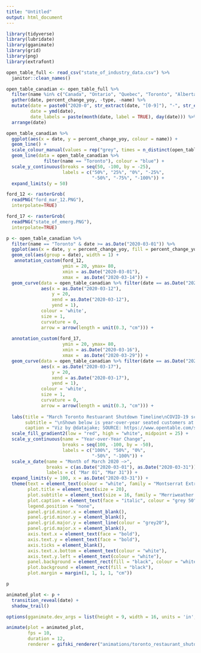 ```yaml
---
title: "Untitled"
output: html_document
---
```

```r
library(tidyverse)
library(lubridate)
library(gganimate)
library(grid)
library(png)
library(extrafont)
```


```r
open_table_full <- read_csv("state_of_industry_data.csv") %>%
  janitor::clean_names()
```

```r
open_table_canadian <- open_table_full %>%
  filter(name %in% c("Canada", "Ontario", "Quebec", "Toronto", "Alberta", "Calgary", "Edmonton", "Montréal", "Vancouver")) %>%
  gather(date, percent_change_yoy, -type, -name) %>%
  mutate(date = paste0("2020-0", str_extract(date, "[0-9]"), "-", str_extract(date, "[0-9]{2}")),
         date = ymd(date),
         date_labels = paste(month(date, label = TRUE), day(date))) %>%
  arrange(date)
```

```r
open_table_canadian %>%
  ggplot(aes(x = date, y = percent_change_yoy, colour = name)) +
  geom_line() +
  scale_colour_manual(values = rep("grey", times = n_distinct(open_table_canadian$name))) +
  geom_line(data = open_table_canadian %>%
              filter(name == "Toronto"), colour = "blue") +
  scale_y_continuous(breaks = seq(50, -100, by = -25),
                     labels = c("50%", "25%", "0%", "-25%", 
                                "-50%", "-75%", "-100%")) +
  expand_limits(y = 50) 
```

```r
ford_12 <- rasterGrob(
  readPNG("ford_mar_12.PNG"), 
  interpolate=TRUE)

ford_17 <- rasterGrob(
  readPNG("state_of_emerg.PNG"), 
  interpolate=TRUE)

```

```r
p <- open_table_canadian %>%
  filter(name == "Toronto" & date >= as.Date("2020-03-01")) %>%
  ggplot(aes(x = date, y = percent_change_yoy, fill = percent_change_yoy)) +
  geom_col(aes(group = date), width = 1) +
   annotation_custom(ford_12, 
                     ymin = 20, ymax= 80,
                     xmin = as.Date("2020-03-01"), 
                     xmax =  as.Date("2020-03-14")) +
  geom_curve(data = open_table_canadian %>% filter(date == as.Date("2020-03-12")), 
             aes(x = as.Date("2020-03-12"), 
                 y = 20, 
                 xend = as.Date("2020-03-12"), 
                 yend = 1), 
             colour = 'white', 
             size = 1, 
             curvature = 0,
             arrow = arrow(length = unit(0.3, "cm"))) +
  
  annotation_custom(ford_17, 
                     ymin = 20, ymax= 80,
                     xmin = as.Date("2020-03-16"), 
                     xmax =  as.Date("2020-03-29")) +
  geom_curve(data = open_table_canadian %>% filter(date == as.Date("2020-03-17")), 
             aes(x = as.Date("2020-03-17"), 
                 y = 20, 
                 xend = as.Date("2020-03-17"), 
                 yend = 1), 
             colour = 'white', 
             size = 1, 
             curvature = 0,
             arrow = arrow(length = unit(0.3, "cm"))) +
  
  labs(title = "March Toronto Restuarant Shutdown Timeline\nCOVID-19 scare causes Mayor Doug Ford to enact state of emergency in Ontario.",
       subtitle = "\nShown below is year-over-year seated customers at restaurants on OpenTable network \nacross all channels: online reservations, phone reservations, and walk-ins.",
       caption = "Viz by @datajake; SOURCE: https://www.opentable.com/state-of-industry") +
  scale_fill_gradient2(low = "red", high = "white", midpoint = 25) +
  scale_y_continuous(name = "Year-over-Year Change",
                     breaks = seq(100, -100, by = -50),
                     labels = c("100%", "50%", "0%", 
                                "-50%", "-100%")) +
  scale_x_date(name = "Month of March 2020 —>",
               breaks = c(as.Date("2020-03-01"), as.Date("2020-03-31")),
               labels = c( "Mar 01", "Mar 31")) +
  expand_limits(y = 100, x = as.Date("2020-03-31")) +
  theme(text = element_text(colour = "white", family = "Montserrat ExtraBold"),
        plot.title = element_text(size = 20),
        plot.subtitle = element_text(size = 16, family = "Merriweather Black"),
        plot.caption = element_text(face = "italic", colour = "grey 50"),
        legend.position = "none",
        panel.grid.minor.x = element_blank(),
        panel.grid.minor.y = element_blank(),
        panel.grid.major.y = element_line(colour = "grey20"),
        panel.grid.major.x = element_blank(),
        axis.text.x = element_text(face = "bold"),
        axis.text.y = element_text(face = "bold"),
        axis.ticks = element_blank(),
        axis.text.x.bottom = element_text(colour = "white"),
        axis.text.y.left = element_text(colour = "white"),
        panel.background = element_rect(fill = "black", colour = "white"),
        plot.background = element_rect(fill = "black"),
        plot.margin = margin(1, 1, 1, 1, "cm"))

p
```

```r
animated_plot <- p +
  transition_reveal(date) +
  shadow_trail()
```

```r
options(gganimate.dev_args = list(height = 9, width = 16, units = 'in', type = "cairo", res = 144))

animate(plot = animated_plot,
        fps = 10,
        duration = 12,
        renderer = gifski_renderer("animations/toronto_restaurant_shutdown.gif"))
```

